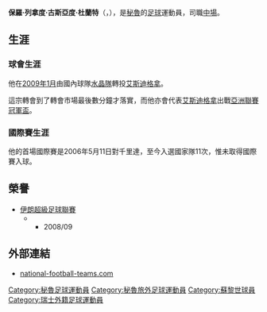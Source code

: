 {{Infobox Football biography
|          playername = 古斯亞度
|               image = [[Image:Replace_this_image_male.svg|Image:Replace this image male.svg]]
|            fullname = Paulo Rinaldo Cruzado Durand
|         dateofbirth = {{birth date and age|1984|9|21}}
|         cityofbirth = [[利馬|利馬]]
|      countryofbirth = [[秘魯|秘魯]]
|              height = {{Height|m=1.80}}
|            position = [[中場|中場]]
|         currentclub = [[德黑兰独立足球俱乐部|艾斯迪格拿]]
|          clubnumber = 28
|          youthyears = 
|          youthclubs = 
|               years = 2002-2006<br/>2007-2008<br/>2008<br/>2009-present
|               clubs = [[利馬聯|利馬聯盟]]<br/>[[蘇黎世|蘇黎世]]<br/>[[士砵亭水晶|水晶隊]]<br/>[[德黑兰独立足球俱乐部|艾斯迪格拿]]
|         caps(goals) = 115 {{0}}(5) <br>{{0}}31{{0}} (2) <br>{{0}}15{{0}} (1)<br>{{0}}{{0}}2{{0}} (0)
|       nationalyears = 2006-present
|        nationalteam = [[秘魯國家足球隊|秘魯]]
| nationalcaps(goals) = {{0}}11{{0}} (0)
|            pcupdate = 9 June 2008
|            ntupdate = 
}}

'''保羅·列拿度·古斯亞度·杜蘭特'''（'''{{lang|pl|Paulo Rinaldo Cruzado Durand}}'''，{{bd|1984年|9月21日|catIdx=Paulo Rinaldo Cruzado Durand}}），是[[秘魯|秘魯]]的[[足球|足球]]運動員，司職[[中場|中場]]。

==生涯==

===球會生涯===

他在[[2009年1月|2009年1月]]由國內球隊[[士砵亭水晶|水晶隊]]轉投[[德黑兰独立足球俱乐部|艾斯迪格拿]]。

這宗轉會到了轉會市場最後數分鐘才落實，而他亦會代表[[德黑兰独立足球俱乐部|艾斯迪格拿]]出戰[[亞洲聯賽冠軍盃|亞洲聯賽冠軍盃]]。

===國際賽生涯===

他的首場國際賽是2006年5月11日對千里達，至今入選國家隊11次，惟未取得國際賽入球。

== 榮譽 ==
*[[伊朗職業足球聯賽|伊朗超級足球聯賽]]
***2008/09

==外部連結==
*[https://web.archive.org/web/20090124032555/http://www.national-football-teams.com/php/spieler.php?id=12643 national-football-teams.com]

{{DEFAULTSORT:Cruzado, Rinaldo}}
[[Category:秘魯足球運動員|Category:秘魯足球運動員]]
[[Category:秘魯旅外足球運動員|Category:秘魯旅外足球運動員]]
[[Category:蘇黎世球員|Category:蘇黎世球員]]
[[Category:瑞士外籍足球運動員|Category:瑞士外籍足球運動員]]